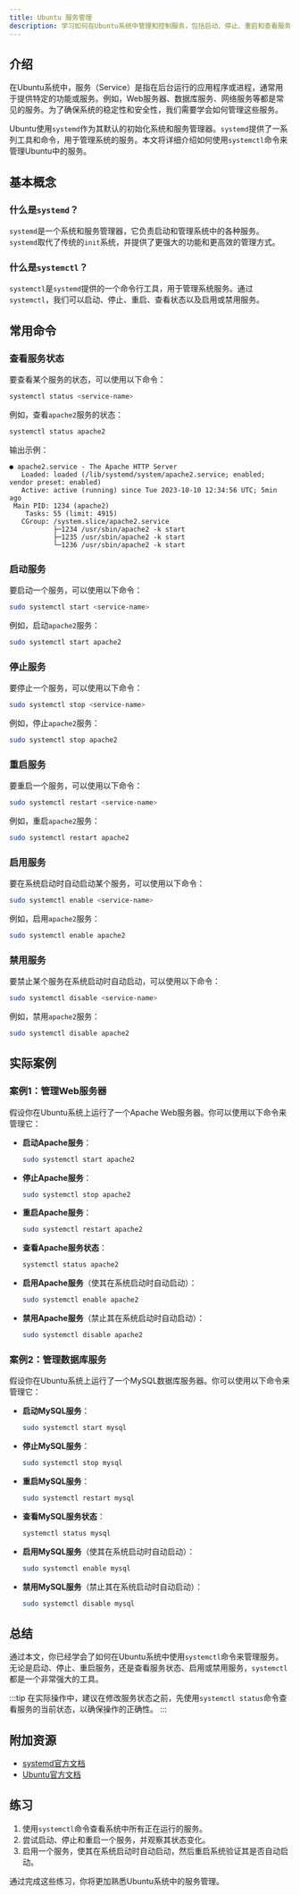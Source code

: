 ```yaml
---
title: Ubuntu 服务管理
description: 学习如何在Ubuntu系统中管理和控制服务，包括启动、停止、重启和查看服务状态等操作。
---
```


## 介绍

在Ubuntu系统中，服务（Service）是指在后台运行的应用程序或进程，通常用于提供特定的功能或服务。例如，Web服务器、数据库服务、网络服务等都是常见的服务。为了确保系统的稳定性和安全性，我们需要学会如何管理这些服务。

Ubuntu使用`systemd`作为其默认的初始化系统和服务管理器。`systemd`提供了一系列工具和命令，用于管理系统的服务。本文将详细介绍如何使用`systemctl`命令来管理Ubuntu中的服务。

## 基本概念

### 什么是`systemd`？

`systemd`是一个系统和服务管理器，它负责启动和管理系统中的各种服务。`systemd`取代了传统的`init`系统，并提供了更强大的功能和更高效的管理方式。

### 什么是`systemctl`？

`systemctl`是`systemd`提供的一个命令行工具，用于管理系统服务。通过`systemctl`，我们可以启动、停止、重启、查看状态以及启用或禁用服务。

## 常用命令

### 查看服务状态

要查看某个服务的状态，可以使用以下命令：

```bash
systemctl status <service-name>
```

例如，查看`apache2`服务的状态：

```bash
systemctl status apache2
```

输出示例：

```
● apache2.service - The Apache HTTP Server
   Loaded: loaded (/lib/systemd/system/apache2.service; enabled; vendor preset: enabled)
   Active: active (running) since Tue 2023-10-10 12:34:56 UTC; 5min ago
 Main PID: 1234 (apache2)
    Tasks: 55 (limit: 4915)
   CGroup: /system.slice/apache2.service
           ├─1234 /usr/sbin/apache2 -k start
           ├─1235 /usr/sbin/apache2 -k start
           └─1236 /usr/sbin/apache2 -k start
```

### 启动服务

要启动一个服务，可以使用以下命令：

```bash
sudo systemctl start <service-name>
```

例如，启动`apache2`服务：

```bash
sudo systemctl start apache2
```

### 停止服务

要停止一个服务，可以使用以下命令：

```bash
sudo systemctl stop <service-name>
```

例如，停止`apache2`服务：

```bash
sudo systemctl stop apache2
```

### 重启服务

要重启一个服务，可以使用以下命令：

```bash
sudo systemctl restart <service-name>
```

例如，重启`apache2`服务：

```bash
sudo systemctl restart apache2
```

### 启用服务

要在系统启动时自动启动某个服务，可以使用以下命令：

```bash
sudo systemctl enable <service-name>
```

例如，启用`apache2`服务：

```bash
sudo systemctl enable apache2
```

### 禁用服务

要禁止某个服务在系统启动时自动启动，可以使用以下命令：

```bash
sudo systemctl disable <service-name>
```

例如，禁用`apache2`服务：

```bash
sudo systemctl disable apache2
```

## 实际案例

### 案例1：管理Web服务器

假设你在Ubuntu系统上运行了一个Apache Web服务器。你可以使用以下命令来管理它：

- **启动Apache服务**：

  ```bash
  sudo systemctl start apache2
  ```

- **停止Apache服务**：

  ```bash
  sudo systemctl stop apache2
  ```

- **重启Apache服务**：

  ```bash
  sudo systemctl restart apache2
  ```

- **查看Apache服务状态**：

  ```bash
  systemctl status apache2
  ```

- **启用Apache服务**（使其在系统启动时自动启动）：

  ```bash
  sudo systemctl enable apache2
  ```

- **禁用Apache服务**（禁止其在系统启动时自动启动）：

  ```bash
  sudo systemctl disable apache2
  ```

### 案例2：管理数据库服务

假设你在Ubuntu系统上运行了一个MySQL数据库服务器。你可以使用以下命令来管理它：

- **启动MySQL服务**：

  ```bash
  sudo systemctl start mysql
  ```

- **停止MySQL服务**：

  ```bash
  sudo systemctl stop mysql
  ```

- **重启MySQL服务**：

  ```bash
  sudo systemctl restart mysql
  ```

- **查看MySQL服务状态**：

  ```bash
  systemctl status mysql
  ```

- **启用MySQL服务**（使其在系统启动时自动启动）：

  ```bash
  sudo systemctl enable mysql
  ```

- **禁用MySQL服务**（禁止其在系统启动时自动启动）：

  ```bash
  sudo systemctl disable mysql
  ```

## 总结

通过本文，你已经学会了如何在Ubuntu系统中使用`systemctl`命令来管理服务。无论是启动、停止、重启服务，还是查看服务状态、启用或禁用服务，`systemctl`都是一个非常强大的工具。

:::tip
在实际操作中，建议在修改服务状态之前，先使用`systemctl status`命令查看服务的当前状态，以确保操作的正确性。
:::

## 附加资源

- [systemd官方文档](https://www.freedesktop.org/wiki/Software/systemd/)
- [Ubuntu官方文档](https://ubuntu.com/server/docs)

## 练习

1. 使用`systemctl`命令查看系统中所有正在运行的服务。
2. 尝试启动、停止和重启一个服务，并观察其状态变化。
3. 启用一个服务，使其在系统启动时自动启动，然后重启系统验证其是否自动启动。

通过完成这些练习，你将更加熟悉Ubuntu系统中的服务管理。